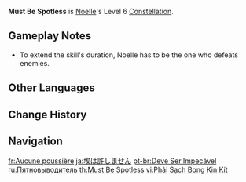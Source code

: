 {{Constellation Infobox
|image       = Constellation Must Be Spotless.png
|description = [[Sweeping Time]] increases Noelle's [[ATK]] by an additional 50% of her DEF.<br>Additionally, every opponent defeated during the skill's [[duration]] adds 1s to the duration, up to 10s.
|level       = 6
|character   = Noelle
|scale_att1  = DEF
|utility1    = ATK Increase
|utility2    = Duration Increase
}}
'''Must Be Spotless''' is [[Noelle]]'s Level 6 [[Constellation]].

==Gameplay Notes==
*To extend the skill's duration, Noelle has to be the one who defeats enemies.

==Other Languages==
{{Other Languages
|en      = Must Be Spotless
|zhs     = 要一尘不染才行
|zhs_rm  = Yào Yīchén-bùrǎn Cái Xíng
|zht     = 要一塵不染才行
|zht_rm  = Yào Yīchén-bùrǎn Cái Xíng
|zh_tl   = Must Be Spotless
|ja      = 埃は許しません
|ja_rm   = Hokori wa Yurushimasen
|ja_tl   = I Won't Tolerate Dust
|ko      = 티끌 하나도 용서할 수 없어
|ko_rm   = Ttikkeul Hanado Yongseohal Su Eopsseo
|ko_tl   = I Won't Tolerate A Speck of Dust
|es      = Debe quedar impoluto
|es_tl   = Must be Unpolluted
|fr      = Aucune poussière
|fr_tl   = No Dust
|ru      = Пятновыводитель
|ru_tl   = Stain-Remover
|th      = Must Be Spotless
|vi      = Phải Sạch Bong Kin Kít
|vi_tl   = Must Be Squeaky Clean
|de      = Putzfimmel
|de_tl   = Cleaning Maniac
|de_note = {{de|Putzfimmel|lit=clean-crazy}} is a term that describes a person with excessive tendencies for cleaning.
|id      = Must Be Spotless
|pt      = Deve Ser Impecável
|pt_tl   = Must Be Impeccable
|tr      = Pırıl Pırıl
|tr_tl   = Sparkle Sparkle
|tr_note = {{de|Pırıl Pırıl|lit=Sparkle Sparkle}} is a phrase that is used when something has been cleaned until it sparkles, like the stereotypical sparkling in cartoons.
|it      = Pulizia impeccabile
|it_tl   = Impeccable Cleaning
}}

==Change History==
{{Change History|1.0}}

==Navigation==
{{Talent Navbox|Noelle}}

[[fr:Aucune poussière]]
[[ja:埃は許しません]]
[[pt-br:Deve Ser Impecável]]
[[ru:Пятновыводитель]]
[[th:Must Be Spotless]]
[[vi:Phải Sạch Bong Kin Kít]]